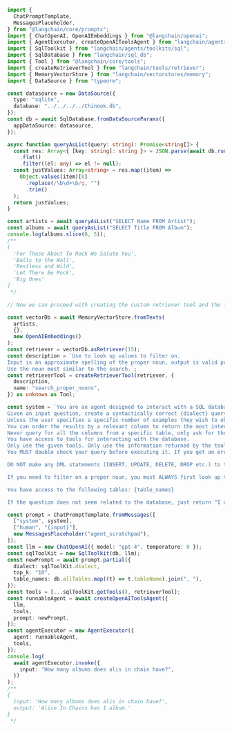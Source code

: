 ```typescript
import {
  ChatPromptTemplate,
  MessagesPlaceholder,
} from "@langchain/core/prompts";
import { ChatOpenAI, OpenAIEmbeddings } from "@langchain/openai";
import { AgentExecutor, createOpenAIToolsAgent } from "langchain/agents";
import { SqlToolkit } from "langchain/agents/toolkits/sql";
import { SqlDatabase } from "langchain/sql_db";
import { Tool } from "@langchain/core/tools";
import { createRetrieverTool } from "langchain/tools/retriever";
import { MemoryVectorStore } from "langchain/vectorstores/memory";
import { DataSource } from "typeorm";

const datasource = new DataSource({
  type: "sqlite",
  database: "../../../../Chinook.db",
});
const db = await SqlDatabase.fromDataSourceParams({
  appDataSource: datasource,
});

async function queryAsList(query: string): Promise<string[]> {
  const res: Array<{ [key: string]: string }> = JSON.parse(await db.run(query))
    .flat()
    .filter((el: any) => el != null);
  const justValues: Array<string> = res.map((item) =>
    Object.values(item)[0]
      .replace(/\b\d+\b/g, "")
      .trim()
  );
  return justValues;
}

const artists = await queryAsList("SELECT Name FROM Artist");
const albums = await queryAsList("SELECT Title FROM Album");
console.log(albums.slice(0, 5));
/**
[
  'For Those About To Rock We Salute You',
  'Balls to the Wall',
  'Restless and Wild',
  'Let There Be Rock',
  'Big Ones'
]
 */

// Now we can proceed with creating the custom retriever tool and the final agent:

const vectorDb = await MemoryVectorStore.fromTexts(
  artists,
  {},
  new OpenAIEmbeddings()
);
const retriever = vectorDb.asRetriever(15);
const description = `Use to look up values to filter on.
Input is an approximate spelling of the proper noun, output is valid proper nouns.
Use the noun most similar to the search.`;
const retrieverTool = createRetrieverTool(retriever, {
  description,
  name: "search_proper_nouns",
}) as unknown as Tool;

const system = `You are an agent designed to interact with a SQL database.
Given an input question, create a syntactically correct {dialect} query to run, then look at the results of the query and return the answer.
Unless the user specifies a specific number of examples they wish to obtain, always limit your query to at most {top_k} results.
You can order the results by a relevant column to return the most interesting examples in the database.
Never query for all the columns from a specific table, only ask for the relevant columns given the question.
You have access to tools for interacting with the database.
Only use the given tools. Only use the information returned by the tools to construct your final answer.
You MUST double check your query before executing it. If you get an error while executing a query, rewrite the query and try again.

DO NOT make any DML statements (INSERT, UPDATE, DELETE, DROP etc.) to the database.

If you need to filter on a proper noun, you must ALWAYS first look up the filter value using the "search_proper_nouns" tool!

You have access to the following tables: {table_names}

If the question does not seem related to the database, just return "I don't know" as the answer.`;

const prompt = ChatPromptTemplate.fromMessages([
  ["system", system],
  ["human", "{input}"],
  new MessagesPlaceholder("agent_scratchpad"),
]);
const llm = new ChatOpenAI({ model: "gpt-4", temperature: 0 });
const sqlToolKit = new SqlToolkit(db, llm);
const newPrompt = await prompt.partial({
  dialect: sqlToolKit.dialect,
  top_k: "10",
  table_names: db.allTables.map((t) => t.tableName).join(", "),
});
const tools = [...sqlToolKit.getTools(), retrieverTool];
const runnableAgent = await createOpenAIToolsAgent({
  llm,
  tools,
  prompt: newPrompt,
});
const agentExecutor = new AgentExecutor({
  agent: runnableAgent,
  tools,
});
console.log(
  await agentExecutor.invoke({
    input: "How many albums does alis in chain have?",
  })
);
/**
{
  input: 'How many albums does alis in chain have?',
  output: 'Alice In Chains has 1 album.'
}
 */
```
